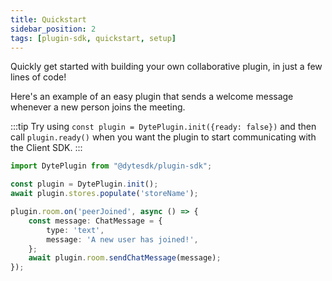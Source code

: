 ```yaml
---
title: Quickstart
sidebar_position: 2
tags: [plugin-sdk, quickstart, setup]
---
```


Quickly get started with building your own collaborative plugin, in just a few lines of code! 

Here's an example of an easy plugin that sends a welcome message whenever a new person joins the meeting.

:::tip
Try using `const plugin = DytePlugin.init({ready: false})` and then call `plugin.ready()` when you want the plugin to start communicating with the Client SDK.
:::

```ts
import DytePlugin from "@dytesdk/plugin-sdk";

const plugin = DytePlugin.init();
await plugin.stores.populate('storeName');

plugin.room.on('peerJoined', async () => { 
    const message: ChatMessage = { 
        type: 'text',
        message: 'A new user has joined!',
    };
    await plugin.room.sendChatMessage(message);
});
```